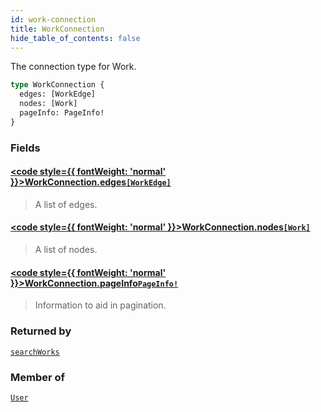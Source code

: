 ```yaml
---
id: work-connection
title: WorkConnection
hide_table_of_contents: false
---
```








The connection type for Work.

```graphql
type WorkConnection {
  edges: [WorkEdge]
  nodes: [Work]
  pageInfo: PageInfo!
}
```


### Fields

#### [<code style={{ fontWeight: 'normal' }}>WorkConnection.<b>edges</b></code>](#)<Bullet />[`[WorkEdge]`](/docs/graphql-api/beta/reference/objects/work-edge) <Badge class="secondary" text="list"/> <Badge class="secondary" text="object"/>
> A list of edges.
> 

#### [<code style={{ fontWeight: 'normal' }}>WorkConnection.<b>nodes</b></code>](#)<Bullet />[`[Work]`](/docs/graphql-api/beta/reference/objects/work) <Badge class="secondary" text="list"/> <Badge class="secondary" text="object"/>
> A list of nodes.
> 

#### [<code style={{ fontWeight: 'normal' }}>WorkConnection.<b>pageInfo</b></code>](#)<Bullet />[`PageInfo!`](/docs/graphql-api/beta/reference/objects/page-info) <Badge class="secondary" text="non-null"/> <Badge class="secondary" text="object"/>
> Information to aid in pagination.
> 



### Returned by

[`searchWorks`](/docs/graphql-api/beta/reference/queries/search-works)  <Badge class="secondary" text="query"/>

### Member of

[`User`](/docs/graphql-api/beta/reference/objects/user)  <Badge class="secondary" text="object"/>



